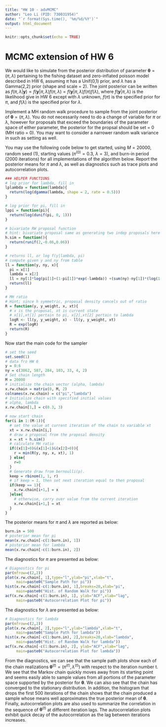---
title: "HW 10 - advMCMC"
author: "Leo Li (PID: 730031954)"
date: "`r format(Sys.time(), '%m/%d/%Y')`"
output: html_document
---

```{r setup, include=FALSE}
knitr::opts_chunk$set(echo = TRUE)
```

# MCMC extension of HW 6

We would like to simulate from the posterior distribution of parameter $\boldsymbol{\theta} = (\pi,\lambda)$ pertaining to the fishing dataset and zero-inflated poisson model described in HW 6, assuming $\pi$ has a Unif(0,1) prior, and $\lambda$ has a Gamma(2,2) prior (shape and scale = 2).  The joint posterior can be written as $f(\pi,\lambda | \boldsymbol{y}) \propto f(\boldsymbol{y} | \pi, \lambda)f(\pi,\lambda) = f(\boldsymbol{y} | \pi, \lambda)f(\pi)f(\lambda)$, where $f(\boldsymbol{y} | \pi,\lambda)$ is the likelihood give in HW 6 except with $\lambda$ unknown, $f(\pi)$ is the specified prior for $\pi$, and $f(\lambda)$ is the specified prior for $\lambda$.  

Implement a MH random walk procedure to sample from the joint posterior of $\boldsymbol{\theta} = (\pi,\lambda)$.  You do not necessarily need to do a change of variable for $\pi$ or $\lambda$, however for proposals that exceed the boundaries of the parameter space of either parameter, the posterior for the propsal should be set = 0 (MH ratio = 0).  You may want to consider a narrower random walk variance in such as setting as well. 

You may use the following code below to get started, using $M = 20000$, random seed (1), starting values ($\pi^{(0)} = 0.3$, $\lambda = 3$), and burn-in period (2000 iterations) for all implementations of the algorithm below. Report the posterior means for $\pi$ and $\lambda$, as well as diagnostics such as trace plots and autocorrelation plots.

```{r}
### HELPER FUNCTIONS
# log prior for lambda, fill in 
lplambda = function(lambda){
  return(log(dgamma(lambda, shape = 2, rate = 0.5)))
}

# log prior for pi, fill in 
lppi = function(pi){
  return(log(dunif(pi, 0, 1)))
}

# bivariate RW proposal function
# hint: bivariate proposal same as generating two indep proposals here
h.sim = function(){
  return(runif(2,-0.06,0.06))
}

# returns ll, or log f(y|lambda, pi)
# compute given y and ny from table
ll = function(y, ny, x){
  pi = x[1]
  lambda = x[2]
  ll = ny[1]*log(pi[1]+(1-pi[1])*exp(-lambda)) +(sum(ny)-ny[1])*(log(1-pi[1]) - lambda) + sum(ny*y)*log(lambda) + lplambda(lambda) + lppi(pi)
  return(ll)
}

# MH ratio
# Hint; since h symmetric, proposal density cancels out of ratio
R = function(y, y_weight, x, xt){
  # x is the proposal, xt is current state
  # x[1],xt[1] pertain to pi, x[2],xt[2] pertain to lambda
  logR <- ll(y, y_weight, x) - ll(y, y_weight, xt)
  R = exp(logR)
  return(R)
}
```

Now start the main code for the sampler

```{r}
# set the seed
set.seed(1)
# data fro HW 6
y = 0:6
ny = c(3062, 587, 284, 103, 33, 4, 2)
# Set chain length
M = 20000
# initialize the chain vector (alpha, lambda)
x.rw.chain = matrix(0, M, 2)
colnames(x.rw.chain) = c("pi","lambda")
# Initialize chain with specified initial values
# alpha, lambda
x.rw.chain[1,] = c(0.3, 3) 

# now start chain
for(i in 1:(M-1)){
  # set the value at current iteration of the chain to variable xt
  xt = x.rw.chain[i,]
  # draw a proposal from the proposal density
  x = xt + h.sim()
  # calculate MH ratio 
  if((x[1]>0)&(x[1]<1)&(x[2]>0)){
    r = min(R(y, ny, x, xt), 1)
  } else{
    r=0
  }
  # Generate draw from bernoulli(p).
  keep = rbinom(1, 1, r)
  # if keep = 1, then set next iteration equal to then proposal
  if(keep == 1){
    x.rw.chain[i+1,] = x
  }else{
    # otherwise, carry over value from the current iteration
    x.rw.chain[i+1,] = xt
  }
}
```

The posterior means for $\pi$ and $\lambda$ are reported as below:

```{r}
burn.in = 500
# posterior mean for pi
mean(x.rw.chain[-c(1:burn.in), 1])
# posterior mean for lambda
mean(x.rw.chain[-c(1:burn.in), 2])
```

The diagnostics for $\pi$ are presented as below:

```{r}
# Diagnostics for pi
par(mfrow=c(2,2))
plot(x.rw.chain[, 1],type="l",ylab="pi",xlab="t",
     main=paste0("Sample Path for pi"))
hist(x.rw.chain[-c(1:burn.in), 1],breaks=20,xlab="pi",
     main=paste0("Hist. of Random Walk for pi"))
acf(x.rw.chain[-c(1:burn.in), 1], ylab="ACF",xlab="lag",
     main=paste0("Autocorrelation Plot for pi"))
```

The diagnostics for $\lambda$ are presented as below:

```{r}
# Diagnostics for lambda
par(mfrow=c(2,2))
plot(x.rw.chain[, 2],type="l",ylab="lambda",xlab="t",
     main=paste0("Sample Path for lambda"))
hist(x.rw.chain[-c(1:burn.in), 2],breaks=20,xlab="lambda",
     main=paste0("Hist. of Random Walk for lambda"))
acf(x.rw.chain[-c(1:burn.in), 2], ylab="ACF",xlab="lag",
     main=paste0("Autocorrelation Plot for lambda"))
```

From the diagnostics, we can see that the sample path plots show each of the chain realizations $\boldsymbol{\theta}^{(t)} = (\pi^{(t)},\lambda^{(t)})$ with respect to the iteration number t. We see that the Markov chain quickly moves away from its starting point and seems easily able to sample values from all portions of the parameter space supported by the posterior for $\boldsymbol{\theta}$. We can also see that the chain has converged to the stationary distribution. In addition, the histogram that drops the first 500 iterations of the chain shows that the chain produced a sample whose means well approximates the true posterior mean of $\boldsymbol{\theta}$. Finally, autocorrelation plots are also used to summarize the correlation in the sequence of $\boldsymbol{\theta}^{(t)}$ at different iteration lags. The autocorrelation plots exhibit quick decay of the autocorrelation as the lag between iterations increases. 